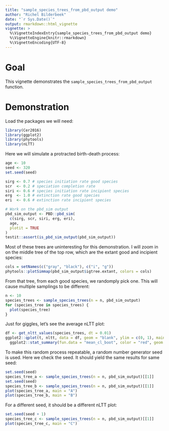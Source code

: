 ```yaml
---
title: "sample_species_trees_from_pbd_output demo"
author: "Richel Bilderbeek"
date: "`r Sys.Date()`"
output: rmarkdown::html_vignette
vignette: >
  %\VignetteIndexEntry{sample_species_trees_from_pbd_output demo}
  %\VignetteEngine{knitr::rmarkdown}
  %\VignetteEncoding{UTF-8}
---
```


# Goal

This vignette demonstrates the `sample_species_trees_from_pbd_output`
function.

# Demonstration

Load the packages we will need:

```r
library(Cer2016)
library(ggplot2)
library(phytools)
library(nLTT)
```

Here we will simulate a protracted birth-death process:

```r
age <- 10
seed <- 320
set.seed(seed)

sirg <- 0.7 # species initiation rate good species
scr  <- 0.2 # speciation completion rate
siri <- 0.6 # species initiation rate incipient species
erg  <- 1.0 # extinction rate good species
eri  <- 0.6 # extinction rate incipient species

# Work on the pbd_sim output
pbd_sim_output <- PBD::pbd_sim(
  c(sirg, scr, siri, erg, eri),
  age, 
  plotit = TRUE
)
testit::assert(is_pbd_sim_output(pbd_sim_output))
```

Most of these trees are uninteresting for this demonstration. I will zoom in
on the middle tree of the top row, which are the extant good and
incipient species:

```r
cols = setNames(c("gray", "black"), c("i", "g"))
phytools::plotSimmap(pbd_sim_output$igtree.extant, colors = cols)
```

From that tree, from each good species, we randomply pick one. This will cause
multiple samplings to be different:

```r
n <- 10
species_trees <- sample_species_trees(n = n, pbd_sim_output)
for (species_tree in species_trees) {
  plot(species_tree)
}
```

Just for giggles, let's see the average nLTT plot:

```r
df <- get_nltt_values(species_trees, dt = 0.01)
ggplot2::qplot(t, nltt, data = df, geom = "blank", ylim = c(0, 1), main = "Average nLTT plot of phylogenies") + 
  ggplot2::stat_summary(fun.data = "mean_cl_boot", color = "red", geom = "smooth")
```

To make this random process repeatable, a random number generator seed
is used. Here we check the seed. It should yield the same results for same seed:

```r
set.seed(seed)
species_tree_a <- sample_species_trees(n = n, pbd_sim_output)[[1]]
set.seed(seed)
species_tree_b <- sample_species_trees(n = n, pbd_sim_output)[[1]]
plot(species_tree_a, main = "A")
plot(species_tree_b, main = "B")
```

For a different seed, it should be a different nLTT plot:

```r
set.seed(seed + 1)
species_tree_c <- sample_species_trees(n = n, pbd_sim_output)[[1]]
plot(species_tree_c, main = "C")
```
